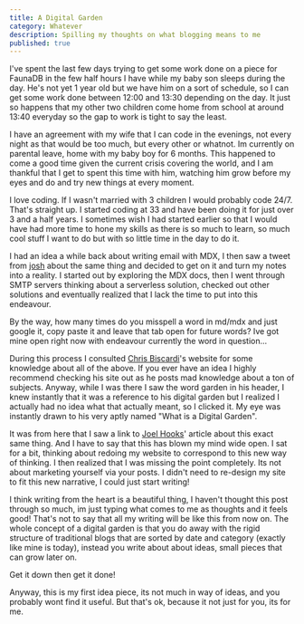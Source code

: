 ```yaml
---
title: A Digital Garden
category: Whatever
description: Spilling my thoughts on what blogging means to me
published: true
---
```


I've spent the last few days trying to get some work done on a piece for FaunaDB
in the few half hours I have while my baby son sleeps during the day. He's not
yet 1 year old but we have him on a sort of schedule, so I can get some work
done between 12:00 and 13:30 depending on the day. It just so happens that my
other two children come home from school at around 13:40 everyday so the gap to
work is tight to say the least.

I have an agreement with my wife that I can code in the evenings, not every
night as that would be too much, but every other or whatnot. Im currently on
parental leave, home with my baby boy for 6 months. This happened to come a good
time given the current crisis covering the world, and I am thankful that I get
to spent this time with him, watching him grow before my eyes and do and try new
things at every moment.

I love coding. If I wasn't married with 3 children I would probably code 24/7.
That's straight up. I started coding at 33 and have been doing it for just over
3 and a half years. I sometimes wish I had started earlier so that I would have
had more time to hone my skills as there is so much to learn, so much cool stuff
I want to do but with so little time in the day to do it.

I had an idea a while back about writing email with MDX, I then saw a tweet from
[josh] about the same thing and decided to get on it and turn my notes into a
reality. I started out by exploring the MDX docs, then I went through SMTP
servers thinking about a serverless solution, checked out other solutions and
eventually realized that I lack the time to put into this endeavour.

By the way, how many times do you misspell a word in md/mdx and just google
it, copy paste it and leave that tab open for future words? Ive got mine open
right now with endeavour currently the word in question...

During this process I consulted [Chris Biscardi]'s website for some knowledge
about all of the above. If you ever have an idea I highly recommend checking his
site out as he posts mad knowledge about a ton of subjects. Anyway, while I was
there I saw the word garden in his header, I knew instantly that it was a
reference to his digital garden but I realized I actually had no idea what that
actually meant, so I clicked it. My eye was instantly drawn to his very aptly
named "What is a Digital Garden".

It was from here that I saw a link to [Joel Hooks]' article about this exact
same thing. And I have to say that this has blown my mind wide open. I sat for a
bit, thinking about redoing my website to correspond to this new way of
thinking. I then realized that I was missing the point completely. Its not about
marketing yourself via your posts. I didn't need to re-design my site to fit
this new narrative, I could just start writing!

I think writing from the heart is a beautiful thing, I haven't thought this post
through so much, im just typing what comes to me as thoughts and it feels good!
That's not to say that all my writing will be like this from now on. The whole
concept of a digital garden is that you do away with the rigid structure of
traditional blogs that are sorted by date and category (exactly like mine is
today), instead you write about about ideas, small pieces that can grow later
on.

Get it down then get it done!

Anyway, this is my first idea piece, its not much in way of ideas, and you
probably wont find it useful. But that's ok, because it not just for you, its
for me.

<!-- Links -->

[josh]: https://twitter.com/JoshWComeau
[chris biscardi]: https://www.christopherbiscardi.com/
[joel hooks]: https://joelhooks.com/digital-garden
